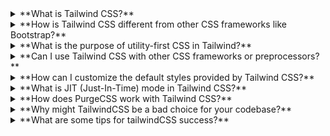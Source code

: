 <details>
<summary>**What is Tailwind CSS?**</summary>

Tailwind CSS is a utility-first CSS framework that provides low-level utility classes to build designs directly in your markup. It allows you to rapidly prototype and build modern user interfaces with minimal custom CSS.

From the words of the Tailwindcss team themselves, Tailwindcss is “A utility-first CSS framework packed with classes like flex, pt-4, text-center and rotate-90 that can be composed to build any design, directly in your markup”.

</details>

<details>
<summary>**How is Tailwind CSS different from other CSS frameworks like Bootstrap?**</summary>

Unlike traditional CSS frameworks that come with predefined components, Tailwind CSS focuses on providing a set of utility classes. This gives developers more flexibility and control over the styling of their components without adding unnecessary CSS bloat.

</details>

<details>
<summary>**What is the purpose of utility-first CSS in Tailwind?**</summary>

The utility-first approach in Tailwind CSS means that styling is applied using small, single-purpose utility classes directly in the HTML markup. This approach promotes a more scalable and maintainable way to write styles, allowing you to compose designs using simple and predictable classes.

</details>

<details>
<summary>**Can I use Tailwind CSS with other CSS frameworks or preprocessors?**</summary>

Yes, Tailwind CSS can be used alongside other CSS frameworks or preprocessors. It's designed to be a utility layer that can complement your existing styles. You can also configure Tailwind to work seamlessly with preprocessors like Sass or Less.

</details>

<details>
<summary>**How can I customize the default styles provided by Tailwind CSS?**</summary>

Tailwind CSS allows extensive customization through its configuration file (usually named `tailwind.config.js`). You can modify colors, spacing, breakpoints, and more to match the design requirements of your project.

</details>

<details>
<summary>**What is JIT (Just-In-Time) mode in Tailwind CSS?**</summary>

JIT mode is a feature in Tailwind CSS that enables on-the-fly generation of your styles during development. This can significantly improve build times by generating only the styles that are actually used in your project, rather than generating a large pre-built stylesheet.

</details>

<details>
<summary>**How does PurgeCSS work with Tailwind CSS?**</summary>

PurgeCSS is a tool that helps remove unused CSS styles from your production build. When using Tailwind CSS with PurgeCSS, it scans your project for HTML files and removes any unused utility classes, resulting in a smaller and more optimized stylesheet for deployment.

</details>

<details>
<summary>**Why might TailwindCSS be a bad choice for your codebase?**</summary>

- the bundle size is very large
- if working with others, there's sometimes a large learning curve
- messy inline html isn't easy to read
- if using many custom classes, you don't want a mix of inline and .css / .scss

</details>

<details>
<summary>**What are some tips for tailwindCSS success?**</summary>

- Check out the [Cheat Sheet](https://nerdcave.com/tailwind-cheat-sheet) for quickly finding what you need
- If you use VS Code, the official [Tailwind CSS IntelliSense extension](https://marketplace.visualstudio.com/items?itemName=bradlc.vscode-tailwindcss) is a must-have. After a while, it becomes natural.
- In situations where you often repeat classes, you can extract custom classes using the ["@apply"](https://tailwindcss.com/docs/functions-and-directives#apply) directive or the [theme function](https://tailwindcss.com/docs/functions-and-directives#theme) which is what I would recommend. Using React
- The most popular pre-built components that comes to mind is [Daisy UI](https://react.daisyui.com/?path=/story/welcome--page). It takes a more abstracted approach, massively helpful for theming
- Learn about group and peer selectors, they are very useful; read this section about [Dynamic class names](https://tailwindcss.com/docs/content-configuration#dynamic-class-names) and its do's and dont's
- making responsive design is very easy in Tailwind, don't forget to learn about the [responsive modifiers: sm, md, lg etc.](https://tailwindcss.com/docs/responsive-design)

</details>
